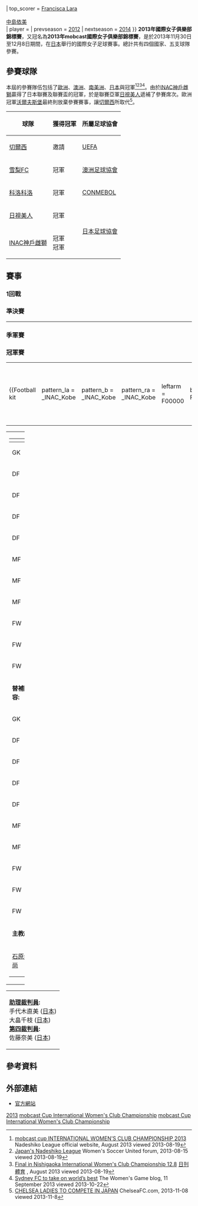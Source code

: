 {{Infobox International Football Competition
| tourney_name = 國際女子俱樂部錦標賽
| yearr = 2013
| other_titles = 2013年mobcast國際女子俱樂部錦標賽
| image = 
| size = 
| caption = 
| country = JPN
| dates = 11月30日－12月8日
| num_teams = 5
| confederations = 4
| venues = 3
| cities = 3
| champion_other = {{flagicon|JPN}} [[INAC神戶雌獅|INAC神戶雌獅]]
| count = 1
| second_other = {{flagicon|ENG}} [[切爾西女子足球俱樂部|切爾西]]
| third_other = {{flagicon|AUS}} [[雪梨女子FC|雪梨FC]]
| fourth_other = {{flagicon|CHI}} [[科洛科洛_(女子足球隊)|科洛科洛]]
| matches = 5
| goals = 21
| attendance = {{#expr: 1652 + 2892 + 2201 + 1289 + 3521}}
| top_scorer = [[Francisca_Lara|Francisca Lara]]<br />{{link-en|Beverly Goebel-Yanez|Beverly Goebel-Yanez}}<br />[[中島依美|中島依美]]<br />{{link-en|Renee Rollason|Renee Rollason}}
| player = 
| prevseason = [[2012年國際女子俱樂部錦標賽|2012]]
| nextseason = [[2014年國際女子俱樂部錦標賽|2014]]
}}
'''2013年國際女子俱樂部錦標賽'''，又冠名為'''2013年mobcast國際女子俱樂部錦標賽'''，是於2013年11月30日至12月8日期間，在[[日本|日本]]舉行的國際女子足球賽事。總計共有四個國家、五支球隊參賽。

== 參賽球隊 ==
本屆的參賽隊伍包括了[[歐洲女子冠軍聯賽|歐洲]]、[[澳洲職業女子足球聯賽|澳洲]]、[[女子南美解放者杯|南美洲]]、[[日本職業女子足球聯賽|日本]]與{{link-ja|女子日本聯賽盃|なでしこリーグカップ}}冠軍<ref>[http://www.nadeshikoleague.jp/news/index.php?id=287 mobcast cup INTERNATIONAL WOMEN'S CLUB CHAMPIONSHIP 2013] {{Wayback|url=http://www.nadeshikoleague.jp/news/index.php?id=287 |date=20131023060819 }} Nadeshiko League official website, August 2013 viewed 2013-08-19</ref><ref>[http://www.womenssoccerunited.com/group/nadeshiko-league Japan's Nadeshiko League] {{Wayback|url=http://www.womenssoccerunited.com/group/nadeshiko-league |date=20130814140159 }} Women's Soccer United forum, 2013-08-15 viewed 2013-08-19</ref><ref>[http://www.nikkansports.com/soccer/news/f-sc-tp0-20130815-1173768.html Final in Nishigaoka International Women's Club Championship 12.8] {{Wayback|url=http://www.nikkansports.com/soccer/news/f-sc-tp0-20130815-1173768.html |date=20180129080646 }} [[日刊體育|日刊體育]] , August 2013 viewed 2013-08-19</ref><ref>[http://thewomensgame.com/2013/09/sydney-fc-to-take-on-worlds-best/ Sydney FC to take on world’s best] {{Wayback|url=http://thewomensgame.com/2013/09/sydney-fc-to-take-on-worlds-best/ |date=20180103011729 }} The Women's Game blog, 11 September 2013 viewed 2013-10-22</ref>。由於[[INAC神戶雌獅|INAC神戶雌獅]]贏得了日本聯賽及聯賽盃的冠軍，於是聯賽亞軍[[日視美人|日視美人]]遞補了參賽席次。歐洲冠軍[[沃爾夫斯堡_(女子足球隊)|沃爾夫斯堡]]最終則放棄參賽賽事，讓[[切爾西女子足球俱樂部|切爾西]]所取代<ref>[http://www.chelseafc.com/chelsea-ladies-article/article/3528542/title/chelsea-ladies-to-compete-in-japan CHELSEA LADIES TO COMPETE IN JAPAN] {{Wayback|url=http://www.chelseafc.com/chelsea-ladies-article/article/3528542/title/chelsea-ladies-to-compete-in-japan |date=20131205222114 }} ChelseaFC.com, 2013-11-08 viewed 2013-11-8</ref>。

{| class=wikitable
!球隊
!獲得冠軍
!所屬足球協會
|-
|{{flagicon|ENG}} [[切爾西女子足球俱樂部|切爾西]]
|邀請
|[[UEFA|UEFA]]
|-
|{{flagicon|AUS}} [[雪梨女子FC|雪梨FC]]
|{{link-en|2012年至2013年澳洲職業女子足球聯賽|2012–13 W-League}}冠軍
|[[澳洲足球協會|澳洲足球協會]]
|-
|{{flagicon|CHI}} [[科洛科洛_(女子足球隊)|科洛科洛]]
|{{link-en|2012年女子南美解放者杯|2012 Copa Libertadores Femenina}}冠軍
|[[CONMEBOL|CONMEBOL]]
|-
|{{flagicon|JPN}} [[日視美人|日視美人]]
|{{link-ja|2013年日本職業女子足球聯賽|2013 日本女子サッカーリーグ}}冠軍
|rowspan=2|[[日本足球協會|日本足球協會]]
|-
|{{flagicon|JPN}} [[INAC神戶雌獅|INAC神戶雌獅]]
|{{link-ja|2013年日本職業女子足球聯賽|2013 日本女子サッカーリーグ}}冠軍<br />{{link-ja|2013年女子日本聯賽盃|なでしこリーグカップ2013}}冠軍
|}

== 賽事 ==
{{3RoundBracket-Byes-ThirdPlace 
| RD1=1回戰
| RD2=準決賽
| RD3=冠軍賽
| Consol=季軍賽

| RD1-seed3=
| RD1-team3='''{{flagicon|AUS}} [[雪梨女子FC|雪梨FC]]'''
| RD1-score3='''1'''
| RD1-seed4=
| RD1-team4={{flagicon|JPN}} [[日視美人|日視美人]]
| RD1-score4=0

| RD2-seed1=
| RD2-team1={{flagicon|ENG}} '''[[切爾西女子足球俱樂部|切爾西]]'''
| RD2-score1='''3'''
| RD2-seed2=
| RD2-team2={{flagicon|AUS}} [[雪梨女子FC|雪梨FC]]
| RD2-score2=2

| RD2-seed3=
| RD2-team3={{flagicon|CHI}} [[科洛科洛_(女子足球隊)|科洛科洛]]
| RD2-score3=0
| RD2-seed4=
| RD2-team4={{flagicon|JPN}} '''[[INAC神戶雌獅|INAC神戶雌獅]]'''
| RD2-score4='''3'''

| RD3-seed1=
| RD3-team1={{flagicon|ENG}} [[切爾西女子足球俱樂部|切爾西]]
| RD3-score1=2
| RD3-seed2=
| RD3-team2={{flagicon|JPN}} '''[[INAC神戶雌獅|INAC神戶雌獅]]'''
| RD3-score2='''4'''

| RD3-seed3=
| RD3-team3={{flagicon|AUS}} '''[[雪梨女子FC|雪梨FC]]'''
| RD3-score3='''{{Nowrap|3 (4)}}'''
| RD3-seed4=
| RD3-team4={{flagicon|CHI}} [[科洛科洛_(女子足球隊)|科洛科洛]]
| RD3-score4=3 (2)
}}

=== 1回戰 ===
{{footballbox
|date = 2013年11月30日
|time = 12:30
|team1 = [[雪梨女子FC|雪梨FC]] {{flagicon|AUS}}
|score = 1－0
|report = [http://match.nadeshikoleague.jp/2013/IWCC/match_report/m1.pdf 報告]
|team2 = {{flagicon|JPN}} [[日視美人|日視美人]]
|goals1 = [[Emma_Kete|Kete]] {{goal|61}}
|goals2 = 
|stadium = [[岡山縣|岡山]]{{link-ja|岡山縣綜合陸上競技場|岡山県総合グラウンド陸上競技場}}
|attendance = 1,652
|referee = {{flagicon|KOR}} Jung Ji-Young
}}

=== 準決賽 ===
{{footballbox
|date = 2013年12月4日
|time = 18:30
|team1 = [[切爾西女子足球俱樂部|切爾西]] {{flagicon|ENG}}
|score = 3－2
|report = [http://match.nadeshikoleague.jp/2013/IWCC/match_report/m2.pdf 報告]
|team2 = {{flagicon|AUS}} [[雪梨女子FC|雪梨FC]] 
|goals1 = [[Laura_Coombs|Coombs]] {{goal|36}}<br />[[Eniola_Aluko|Aluko]] {{goal|52}}<br />[[大儀見優季|大儀見優季]] {{goal|57}}
|goals2 = [[Renee_Rollason|Rollason]] {{goal|75}}<br />[[Jodie_Taylor|Taylor]] {{goal|81}}
|stadium = [[岡山縣|岡山]]{{link-ja|岡山縣綜合陸上競技場|岡山県総合グラウンド陸上競技場}}
|attendance = 2,201
|referee = {{flagicon|KOR}} Jung Ji-Young
}}
----
{{footballbox
|date = 2013年12月4日
|time = 18:00
|team1 = [[科洛科洛_(女子足球隊)|科洛科洛]] {{flagicon|CHI}}
|score = 0－3
|report = [http://match.nadeshikoleague.jp/2013/IWCC/match_report/m3.pdf 報告]
|team2 = {{flagicon|JPN}} [[INAC神戶雌獅|INAC神戶雌獅]]
|goals1 = 
|goals2 = [[Beverly_Goebel-Yanez|Goebel-Yanez]] {{goal|15}}<br />[[川澄奈穗美|川澄奈穗美]] {{goal|39}}<br />[[中島依美|中島依美]] {{goal|61}}
|stadium = [[鹿兒島縣|鹿兒島]]{{link-ja|鹿兒島縣立鴨池運動公園陸上競技場|鹿児島県立鴨池運動公園陸上競技場}}
|attendance = 2,892
|referee = {{flagicon|CHN}} 秦亮
}}

=== 季軍賽 ===
{{footballbox
|date = 2013年12月7日
|time = 13:10
|team1 = [[雪梨女子FC|雪梨FC]] {{flagicon|AUS}}
|score = 3－3
|report = [http://match.nadeshikoleague.jp/2013/IWCC/match_report/m4.pdf 報告]
|team2 = {{flagicon|CHI}} [[科洛科洛_(女子足球隊)|科洛科洛]]
|goals1 = [[Yusmery_Ascanio|Ascanio]] {{goal|8}}<br />[[Francisca_Lara|Lara]] {{goal|86||88}}
|goals2 = [[Ellyse_Perry|Perry]] {{goal|22}}<br />[[Trudy_Camilleri|Camilleri]] {{goal|23}}<br />[[Renee_Rollason|Rollason]] {{goal|79}}
|penalties1   = [[Camila_Sáez|Sáez]] {{penmiss}}<br />[[Francisca_Lara|Lara]] {{pengoal}}<br />[[Claudia_Soto|C. Soto]] {{penmiss}}<br />[[Gloria_Villamayor|Villamayor]] {{pengoal}}
|penaltyscore = 2－4
|penalties2   = {{pengoal}} [[Renee_Rollason|Rollason]]<br />{{penmiss}} [[Casey_Dumont|Dumont]]<br />{{pengoal}} [[Anna_Green_(footballer)|Green]]<br />{{pengoal}} [[Nicola_Bolger|Bolger]]<br />{{pengoal}} [[Samantha_Kerr|Kerr]]
|stadium = [[鹿兒島縣|鹿兒島]]{{link-ja|鹿兒島縣立鴨池運動公園陸上競技場|鹿児島県立鴨池運動公園陸上競技場}}
|attendance = 1,289
|referee = {{flagicon|JPN}} 山岸佐知子
}}

=== 冠軍賽 ===
{{footballbox
|date = 2013年12月8日
|time = 13:10
|team1 = [[INAC神戶雌獅|INAC神戶雌獅]] {{flagicon|JPN}}
|score = 4－2
|report = [http://match.nadeshikoleague.jp/2013/IWCC/match_report/m5.pdf 報告]
|team2 = {{flagicon|ENG}} [[切爾西女子足球俱樂部|切爾西]] 
|goals1 = [[高瀨愛實|高瀨愛實]] {{goal|10}}<br />[[Beverly_Goebel-Yanez|Goebel-Yanez]] {{goal|28}}<br />[[池笑然|池笑然]] {{goal|74}}<br />[[中島依美|中島依美]] {{goal|90}}
|goals2 = [[Rachel_Williams_(footballer)|Williams]] {{goal|80}}<br />[[Hannah_Blundell|Blundell]] {{goal|83}}
|stadium = [[東京都|東京]]{{link-ja|國立西丘足球場|国立西が丘サッカー場}}
|attendance = 3,521
|referee = {{flagicon|CHN}} 秦亮
}}

{| width=92%
|-
|{{Football kit
 | pattern_la = _INAC_Kobe
 | pattern_b  = _INAC_Kobe
 | pattern_ra = _INAC_Kobe
 | leftarm    = F00000
 | body       = F00000
 | rightarm   = F00000
 | shorts     = F00000
 | socks      = F00000
 | title      = INAC神戶雌獅
}}
|{{Football kit
 | pattern_la = _chelsea1314h
 | pattern_b  = _chelsea1314h
 | pattern_ra = _chelsea1314h
 | pattern_sh = _chelsea1314h
 | pattern_so = _color_3_stripes_blue
 | leftarm    = 0000FF
 | body       = 0000FF
 | rightarm   = 0000FF
 | shorts     = 0000FF
 | socks      = FFFFFF
 | title      = 切爾西
}}
|}

{| width="100%"
|valign="top" width="50%"|
{| style="font-size: 90%" cellspacing="0" cellpadding="0"
|-
!width="25"| !!width="25"|
|-
|GK ||'''1''' ||{{flagicon|JPN}} [[海堀步|海堀步]]
|-
|DF || '''2''' ||{{flagicon|JPN}} [[近賀由香里|近賀由香里]]
|-
|DF || '''5''' ||{{flagicon|JPN}} [[甲斐潤子|甲斐潤子]]
|-
|DF || '''25''' ||{{flagicon|JPN}} [[三宅史織|三宅史織]]
|-
|DF || '''21''' ||{{flagicon|JPN}} [[渡邊彩香|渡邊彩香]]
|-
|MF || '''10''' ||{{flagicon|KOR}} [[池笑然|池笑然]]
|-
|MF || '''6''' ||{{flagicon|JPN}} [[南山千明|南山千明]] || || {{suboff|71}}
|-
|MF || '''7''' ||{{flagicon|JPN}} [[中島依美|中島依美]]
|-
|FW || '''9''' ||{{flagicon|JPN}} [[川澄奈穗美|川澄奈穗美]] ([[隊長_(足球)|c]])
|-
|FW || '''17''' ||{{flagicon|USA}} [[Beverly_Goebel-Yanez|Beverly Goebel-Yanez]] || || {{suboff|76}}
|-
|FW || '''11''' ||{{flagicon|JPN}} [[高瀨愛實|高瀨愛實]]
|-
|colspan=3|'''替補陣容:'''
|-
|GK || '''18''' ||{{flagicon|JPN}} [[武仲麗依|武仲麗依]]
|-
|DF || '''3''' ||{{flagicon|USA}} [[Rebecca_Moros|Rebecca Moros]]
|-
|DF || '''15''' ||{{flagicon|JPN}} [[磯金綠|磯金綠]]
|-
|DF || '''16''' ||{{flagicon|JPN}} [[清水茜|清水茜]]
|-
|DF || '''22''' ||{{flagicon|JPN}} [[山田真帆|山田真帆]]
|-
|MF || '''8''' ||{{flagicon|JPN}} [[澤穗希|澤穗希]] || || {{subon|71}}
|-
|MF || '''20''' ||{{flagicon|JPN}} [[田中陽子|田中陽子]] || || {{subon|76}}
|-
|FW || '''13''' ||{{flagicon|JPN}} [[仲田步夢|仲田步夢]]
|-
|FW || '''14''' ||{{flagicon|JPN}} [[京川舞|京川舞]]
|-
|FW || '''19''' ||{{flagicon|JPN}} [[道上彩花|道上彩花]]
|-
|colspan=3|'''主教練:'''
|-
|colspan="4"|{{flagicon|JPN}} [[石原孝尚|石原孝尚]]
|}
|
|valign="top" width="50%"|
{| style="font-size: 90%" cellspacing="0" cellpadding="0" align="center"
|-
!width="25"| !!width="25"|
|-
|GK ||'''13''' ||{{flagicon|ENG}} [[Marie_Hourihan|Marie Hourihan]]
|-
|DF || '''2''' ||{{flagicon|ENG}} [[Danielle_Buet|Danielle Buet]] || || {{suboff|88}}
|-
|DF || '''6''' ||{{flagicon|ENG}} [[Laura_Bassett|Laura Bassett]]
|-
|DF || '''18''' ||{{flagicon|SWE}} [[Emma_Wilhelmsson|Emma Wilhelmsson]] || {{yel|28}}
|-
|DF || '''21''' ||{{flagicon|ENG}} [[Hannah_Blundell|Hannah Blundell]]
|-
|MF || '''12''' ||{{flagicon|USA}} [[Allie_Long|Allie Long]] || || {{suboff|69}}
|-
|MF || '''19''' ||{{flagicon|ENG}} [[Laura_Coombs|Laura Coombs]] || || {{suboff|82}}
|-
|MF || '''8''' ||{{flagicon|ENG}} [[Rachel_Williams_(footballer)|Rachel Williams]]
|-
|FW || '''22''' ||{{flagicon|ENG}} [[Rosella_Ayane|Rosella Ayane]] || || {{suboff|45}}
|-
|FW || '''7''' ||{{flagicon|JPN}} [[大儀見優季|大儀見優季]] ([[隊長_(足球)|c]])
|-
|FW || '''9''' ||{{flagicon|ENG}} [[Eniola_Aluko|Eniola Aluko]]
|-
|colspan=3|'''替補陣容:'''
|-
|GK || '''1''' ||{{flagicon|JPN}} [[今野真衣|今野真衣]]
|-
|DF || '''15''' ||{{flagicon|ENG}} [[Meaghan_Sargeant|Meaghan Sargeant]] || || {{subon|69}}
|-
|DF || '''26''' ||{{flagicon|NIR}} [[Laura_Rafferty|Laura Rafferty]] || || {{subon|88}}
|-
|MF || '''4''' ||{{flagicon|ENG}} [[Drew_Spence|Drew Spence]]
|-
|MF || '''11''' ||{{flagicon|JPN}} [[野口亞彌|野口亞彌]] || || {{subon|82}}
|-
|MF || '''20''' ||{{flagicon|ENG}} [[Jodie_Brett|Jodie Brett]] || || {{subon|45}}
|-
|colspan=3|'''主教練:'''
|-
|colspan="4"|{{flagicon|ENG}} [[Emma_Hayes|Emma Hayes]]
|-
|}
|}

{| width=50% style="font-size: 90%"
|
'''[[助理裁判員|助理裁判員]]:'''
<br />手代木直美 ([[日本足球協會|日本]])
<br />大畠千枝 ([[日本足球協會|日本]])
<br />'''[[助理裁判員|第四裁判員]]:'''
<br />佐藤奈美 ([[日本足球協會|日本]])
|}

== 參考資料 ==
{{reflist}}

== 外部連結 ==
* [http://www.iwcchampionship.com/ 官方網站]{{Wayback|url=http://www.iwcchampionship.com/ |date=20201130022119 }} {{ja icon}}

{{國際女子俱樂部錦標賽}}

[[Category:國際女子俱樂部錦標賽|2013]]
[[Category:2013年足球|mobcast Cup International Women's Club Championship]]
[[Category:2013年日本體育|mobcast Cup International Women's Club Championship]]
